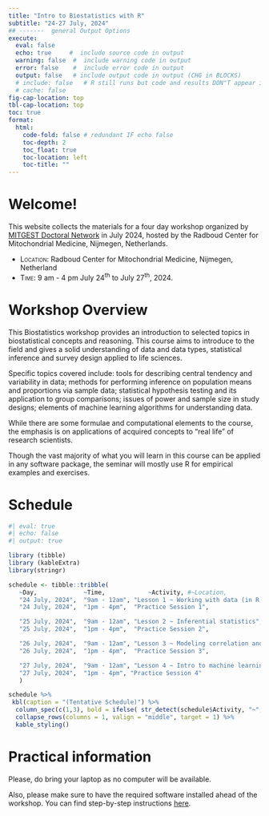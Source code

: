 ```yaml
---
title: "Intro to Biostatistics with R"
subtitle: "24-27 July, 2024"
## -------  general Output Options
execute:     
  eval: false
  echo: true     #  include source code in output
  warning: false  #  include warning code in output
  error: false    #  include error code in output
  output: false   # include output code in output (CHG in BLOCKS)
  # include: false   # R still runs but code and results DON"T appear in output  
  # cache: false
fig-cap-location: top
tbl-cap-location: top
toc: true
format:
  html:
    code-fold: false # redundant IF echo false 
    toc-depth: 2
    toc_float: true
    toc-location: left
    toc-title: ""
---
```



<!-- ::: {.callout-caution collapse="false"} -->
<!-- Webpage construction in progress... -->
<!-- ::: -->


# Welcome! 

This website collects the materials for a four day workshop organized by [MITGEST Doctoral Network](https://www.mitgest.eu/) in July 2024, hosted by the Radboud Center for Mitochondrial Medicine, Nijmegen, Netherlands.

- [Location:]{.smallcaps} Radboud Center for Mitochondrial Medicine, Nijmegen, Netherland
- [Time:]{.smallcaps} 9 am - 4 pm July 24^th^ to July 27^th^, 2024.


# Workshop Overview

This Biostatistics workshop provides an introduction to selected topics in biostatistical concepts and reasoning. 
This course aims to introduce to the field and gives a solid understanding of data and data types, statistical inference and survey design applied to life sciences. 

Specific topics covered include: tools for describing central tendency and variability in data; methods for performing inference on population means and proportions via sample data; statistical hypothesis testing and its application to group comparisons; issues of power and sample size in study designs; elements of machine learning algorithms for understanding data.

While there are some formulae and computational elements to the course, the emphasis is on applications of acquired concepts to “real life” of research scientists. 

Though the vast majority of what you will learn in this course can be applied in any software package, the seminar will mostly use R for empirical examples and exercises. 


<!-- After completing the course, you will: -->

<!-- + ~~Know the technical and substantive difference between fixed and random effects.~~ -->
<!-- Understand random intercepts and random coefficients and know when to use each one.~~ -->
<!-- + ~~Know how to combine the strengths of random-effects and fixed effects approaches into a single model.~~ -->
<!-- + ~~Know how to estimate these models and interpret the results.~~ -->

<!-- # Why use R? -->




# Schedule

```r
#| eval: true
#| echo: false
#| output: true

library (tibble)
library (kableExtra)
library(stringr)

schedule <- tibble::tribble(
   ~Day,             ~Time,            ~Activity, #~Location,
   "24 July, 2024",  "9am - 12am", "Lesson 1 ~ Working with data (in R)", # "Building ??, Room ?",
   "24 July, 2024",  "1pm - 4pm",  "Practice Session 1",                  #"Building ??, Room ?",

   "25 July, 2024",  "9am - 12am", "Lesson 2 ~ Inferential statistics",               # "Building ??, Room ?",
   "25 July, 2024",  "1pm - 4pm",  "Practice Session 2",                 #"Building ??, Room ?",

   "26 July, 2024",  "9am - 12am", "Lesson 3 ~ Modeling correlation and regression",#  "Building ??, Room ?",
   "26 July, 2024",  "1pm - 4pm",  "Practice Session 3",                  #"Building ??, Room ?",

   "27 July, 2024",  "9am - 12am", "Lesson 4 ~ Intro to machine learning",  #   "Building ??, Room ?",
   "27 July, 2024",  "1pm - 4pm", "Practice Session 4"                   #"Building ??, Room ?"
   )

schedule %>% 
 kbl(caption = "(Tentative Schedule)") %>% 
  column_spec(c(1,3), bold = ifelse( str_detect(schedule$Activity, "~", negate = FALSE), TRUE, FALSE)) %>% 
  collapse_rows(columns = 1, valign = "middle", target = 1) %>% 
  kable_styling()
```
 
<!-- Hot & cold drinks will be served during the morning breaks. -->

# Practical information

Please, do bring your laptop as no computer will be available.  

Also, please make sure to have the required software installed ahead of the workshop. You can find step-by-step instructions [here](https://r4biostats.com/install.html).  



